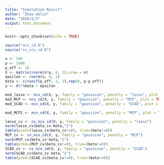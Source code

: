 ```yaml
---
title: "Simulation Result"
author: "Zhao delin"
date: "2020/5/3"
output: html_document
---
```


```r
knitr::opts_chunk$set(echo = TRUE)
```

```r
source("ncv_cd.R")
source("cv_ncv_cd.R")
```

```r
n <- 500
p <- 1000
p_eff <- 10
X <- matrix(rnorm(n*p, 0, 1),nrow = n)
epsilon <- rnorm(n, 0, 1)
beta <- c(runif(p_eff, 1, 2),rep(0, p-p_eff))
y <- X%*%beta + epsilon
```

```r
mod_lasso <- ncv_cd(X, y, family = "gaussian", penalty = "lasso", plot = TRUE)
mod_MCP <- ncv_cd(X, y, family = "gaussian", penalty = "MCP", plot = TRUE)
mod_SCAD <- ncv_cd(X, y, family = "gaussian", penalty = "SCAD", plot = TRUE)
```

```r
mod_MCP2 <- ncv_cd(X, y, family = "gaussian", penalty = "MCP", plot = TRUE, gamma = 1.2)
```

```r
lasso_cv <- cv_ncv_cd(X, y, family = "gaussian", penalty = "lasso")
norm(lasso_cv$beta_cv-beta,"2")
table(pred=(lasso_cv$beta_cv!=0), true=(beta!=0))
MCP_cv <- cv_ncv_cd(X, y, family = "gaussian", penalty = "MCP")
norm(MCP_cv$beta_cv-beta,"2")
table(pred=(MCP_cv$beta_cv!=0), true=(beta!=0))
SCAD_cv <- cv_ncv_cd(X, y, family = "gaussian", penalty = "SCAD")
norm(SCAD_cv$beta_cv-beta,"2")
table(pred=(SCAD_cv$beta_cv!=0), true=(beta!=0))
```

